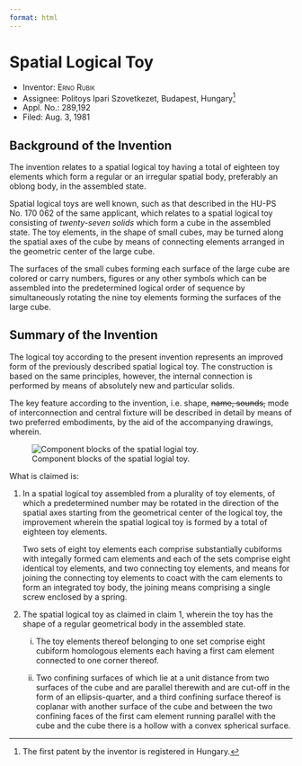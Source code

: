 ```yaml
---
format: html
---
```


# Spatial Logical Toy

-   Inventor: [Erno Rubik]{.smallcaps}
-   Assignee: Politoys Ipari Szovetkezet, Budapest, Hungary^[The first patent by the inventor is registered in Hungary.]
-   Appl. No.: 289,192
-   Filed: Aug. 3, 1981

## Background of the Invention

The invention relates to a spatial logical toy having a total of eighteen toy elements which form a regular or an irregular spatial body, preferably an oblong body, in the assembled state.

Spatial logical toys are well known, such as that described in the HU-PS No. 170 062 of the same applicant, which relates to a spatial logical toy consisting of *twenty-seven solids* which form a cube in the assembled state. The toy elements, in the shape of small cubes, may be turned along the spatial axes of the cube by means of connecting elements arranged in the geometric center of the large cube.

The surfaces of the small cubes forming each surface of the large cube are colored or carry numbers, figures or any other symbols which can be assembled into the predetermined logical order of sequence by simultaneously rotating the nine toy elements forming the surfaces of the large cube.

## Summary of the Invention

The logical toy according to the present invention represents an improved form of the previously described spatial logical toy. The construction is based on the same principles, however, the internal connection is performed by means of absolutely new and particular solids.

The key feature according to the invention, i.e. shape, ~~name, sounds,~~ mode of interconnection and central fixture will be described in detail by means of two preferred embodiments, by the aid of the accompanying drawings, wherein.

![Component blocks of the spatial logial toy.](ex-2-figs.png)

What is claimed is:

1. In a spatial logical toy assembled from a plurality of toy elements, of which a predetermined number may be rotated in the direction of the spatial axes starting from the geometrical center of the logical toy, the improvement wherein the spatial logical toy is formed by a total of eighteen toy elements.

   Two sets of eight toy elements each comprise substantially cubiforms with integally formed cam elements and each of the sets comprise eight identical toy elements, and two connecting toy elements, and means for joining the connecting toy elements to coact with the cam elements to form an integrated toy body, the joining means comprising a single screw enclosed by a spring.

2. The spatial logical toy as claimed in claim 1, wherein the toy has the shape of a regular geometrical body in the assembled state.

    i) The toy elements thereof belonging to one set comprise eight cubiform homologous elements each having a first cam element connected to one corner thereof.

    ii) Two confining surfaces of which lie at a unit distance from two surfaces of the cube and are parallel therewith and are cut-off in the form of an ellipsis-quarter, and a third confining surface thereof is coplanar with another surface of the cube and between the two confining faces of the first cam element running parallel with the cube and the cube there is a hollow with a convex spherical surface.
